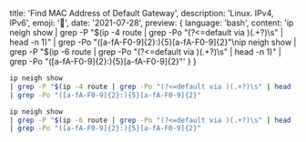   title: 'Find MAC Address of Default Gateway',
  description: 'Linux. IPv4, IPv6',
  emoji: '🚪',
  date: '2021-07-28',
  preview: {
    language: 'bash',
    content: 'ip neigh show | grep -P "$(ip -4 route | grep -Po "(?<=default via )(.+?)\s" | head -n 1)" | grep -Po "([a-fA-F0-9]{2}:){5}[a-fA-F0-9]{2}"\nip neigh show | grep -P "$(ip -6 route | grep -Po "(?<=default via )(.+?)\s" | head -n 1)" | grep -Po "([a-fA-F0-9]{2}:){5}[a-fA-F0-9]{2}"'
  }
}

```bash IPv4
ip neigh show
| grep -P "$(ip -4 route | grep -Po "(?<=default via )(.+?)\s" | head -n 1)"
| grep -Po "([a-fA-F0-9]{2}:){5}[a-fA-F0-9]{2}"
```

```bash IPv6
ip neigh show
| grep -P "$(ip -6 route | grep -Po "(?<=default via )(.+?)\s" | head -n 1)"
| grep -Po "([a-fA-F0-9]{2}:){5}[a-fA-F0-9]{2}"
```
